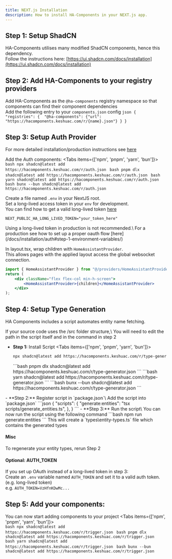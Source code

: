 ```yaml
---
title: NEXT.js Installation
description: How to install HA-Components in your NEXT.js app.
---
```


## Step 1: Setup ShadCN
HA-Components utilises many modified ShadCN components, hence this dependency.\
Follow the instructions here: [https://ui.shadcn.com/docs/installation](https://ui.shadcn.com/docs/installation)

## Step 2: Add HA-Components to your registry providers
Add HA-Components as the `@ha-components` registry namespace so that components can find their component dependencies\
Add the following entry to your `components.json` config
    ```json
    {
        "registries": { 
            "@ha-components": {"url": "https://hacomponents.keshuac.com/r/{name}.json"}
        }
    }
    ```

## Step 3: Setup Auth Provider
For more detailed installation/production instructions see [here](/docs/installation/auth)

Add the Auth components: 
<Tabs items={['npm', 'pnpm', 'yarn', 'bun']}>
  <Tab value="npm">    
    ```bash
    npx shadcn@latest add https://hacomponents.keshuac.com/r/auth.json
    ```
  </Tab>
  <Tab value="pnpm">
    ```bash
    pnpm dlx shadcn@latest add https://hacomponents.keshuac.com/r/auth.json
    ```
  </Tab>
  <Tab value="yarn">
    ```bash
    yarn shadcn@latest add https://hacomponents.keshuac.com/r/auth.json
    ```
  </Tab>
  <Tab value="bun">
    ```bash
    bunx --bun shadcn@latest add https://hacomponents.keshuac.com/r/auth.json
    ```
  </Tab>
</Tabs>

Create a file named `.env` in your NextJS root.\
Set a long-lived access token in your `env` for development.\
You can find how to get a valid long-lived token [here](https://developers.home-assistant.io/docs/auth_api/#long-lived-access-token)
```
NEXT_PUBLIC_HA_LONG_LIVED_TOKEN="your_token_here"
```
<Callout type="error">
  Using a long-lived token in production is not recommended.\
  For a production see how to set up a proper oauth flow [here](/docs/installation/auth#step-1-environment-variables/)
</Callout>

In layout.tsx, wrap children with `HomeAssistantProvider`.\
This allows pages with the applied layout access the global websocket connection.
```jsx
import { HomeAssistantProvider } from "@/providers/HomeAssistantProvider";
return (    
    <div className="flex flex-col min-h-screen">
        <HomeAssistantProvider>{children}</HomeAssistantProvider>
    </div>
);
```

## Step 4: Setup Type Generation
HA Components includes a script automates entity name fetching.

<Callout>
  If your source code uses the /src folder structure,\
  You will need to edit the path in the script itself and in the command in step 2
</Callout>

- **Step 1:** Install Script
<Tabs items={['npm', 'pnpm', 'yarn', 'bun']}>
  <Tab value="npm">    
    ```bash
    npx shadcn@latest add https://hacomponents.keshuac.com/r/type-generator.json
    ```
  </Tab>
  <Tab value="pnpm">
    ```bash
    pnpm dlx shadcn@latest add https://hacomponents.keshuac.com/r/type-generator.json
    ```
  </Tab>
  <Tab value="yarn">
    ```bash
    yarn shadcn@latest add https://hacomponents.keshuac.com/r/type-generator.json
    ```
  </Tab>
  <Tab value="bun">
    ```bash
    bunx --bun shadcn@latest add https://hacomponents.keshuac.com/r/type-generator.json
    ```
  </Tab>
</Tabs>
- **Step 2:** Register script in `package.json`\
Add the script into `package.json`
```json
{
  "scripts": {
    "generate:entities": "tsx scripts/generate_entities.ts",
  },
}
```
- **Step 3:** Run the script\
    You can now run the script using the following command
    ```bash
    npm run generate:entities
    ```
    This will create a `types\entity-types.ts` file which contains the generated types

#### Misc
To regenerate your entity types, rerun Step 2

#### Optional: AUTH_TOKEN
If you set up OAuth instead of a long-lived token in step 3:\
Create an `.env` variable named `AUTH_TOKEN` and set it to a valid auth token. (e.g. long-lived token)\
e.g. `AUTH_TOKEN=VzHfnKDwMc...`

## Step 5: Add your components:
You can now start adding components to your project
<Tabs items={['npm', 'pnpm', 'yarn', 'bun']}>
  <Tab value="npm">    
    ```bash
    npx shadcn@latest add https://hacomponents.keshuac.com/r/trigger.json
    ```
  </Tab>
  <Tab value="pnpm">
    ```bash
    pnpm dlx shadcn@latest add https://hacomponents.keshuac.com/r/trigger.json
    ```
  </Tab>
  <Tab value="yarn">
    ```bash
    yarn shadcn@latest add https://hacomponents.keshuac.com/r/trigger.json
    ```
  </Tab>
  <Tab value="bun">
    ```bash
    bunx --bun shadcn@latest add https://hacomponents.keshuac.com/r/trigger.json
    ```
  </Tab>
</Tabs>